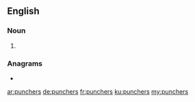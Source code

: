 ==English==

===Noun===
{{head|en|noun plural form}}

# {{plural of|puncher|lang=en}}

===Anagrams===
* {{l|en|sunperch}}

[[ar:punchers]]
[[de:punchers]]
[[fr:punchers]]
[[ku:punchers]]
[[my:punchers]]